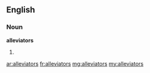 ==English==

===Noun===
'''alleviators'''

# {{plural of|[[alleviator]]}}

[[ar:alleviators]]
[[fr:alleviators]]
[[mg:alleviators]]
[[my:alleviators]]